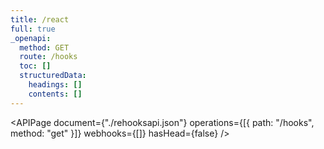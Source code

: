 ```yaml
---
title: /react
full: true
_openapi:
  method: GET
  route: /hooks
  toc: []
  structuredData:
    headings: []
    contents: []
---
```


<APIPage
  document={"./rehooksapi.json"}
  operations={[{ path: "/hooks", method: "get" }]}
  webhooks={[]}
  hasHead={false}
/>
